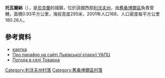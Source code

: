 {{coord|49|35|40|N|22|56|57|E|scale:100000|display=title}}

'''托瓦爾納'''（{{lang-uk|Товарна}}），是[[烏克蘭|烏克蘭]]的城鎮，位於該國西部[[利沃夫州|利沃夫州]]，由[[舊桑博爾區|舊桑博爾區]]負責管轄，面積0.93平方公里，海拔高度295米，2001年人口168，人口密度每平方公里180.26人。

==參考資料==
* [http://gska2.rada.gov.ua/pls/z7502/A005?rf7571=21176 картка]{{dead link|date=2018年3月 |bot=InternetArchiveBot |fix-attempted=yes }}
* [http://uaoc.lviv.ua/index.php?id=53 Про парафію на сайті Львівської єпархії УАПЦ] {{Wayback|url=http://uaoc.lviv.ua/index.php?id=53 |date=20201128200113 }}
* [http://weather.in.ua/ua/l'vovskaja/26206 Погода в селі Товарна] {{Wayback|url=http://weather.in.ua/ua/l'vovskaja/26206 |date=20111221171216 }}

[[Category:利沃夫州村落|Category:利沃夫州村落]]
[[Category:舊桑博爾區村落|Category:舊桑博爾區村落]]


{{Lviv-geo-stub}}